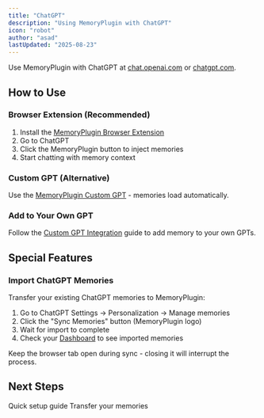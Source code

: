 ```yaml
---
title: "ChatGPT"
description: "Using MemoryPlugin with ChatGPT"
icon: "robot"
author: "asad"
lastUpdated: "2025-08-23"
---
```



<ArticleInfo author="asad" lastUpdated="2025-08-23" />

Use MemoryPlugin with ChatGPT at [chat.openai.com](https://chat.openai.com) or [chatgpt.com](https://chatgpt.com).

## How to Use

### Browser Extension (Recommended)
1. Install the [MemoryPlugin Browser Extension](/integrations/browser-extension)
2. Go to ChatGPT
3. Click the MemoryPlugin button to inject memories
4. Start chatting with memory context

### Custom GPT (Alternative)
Use the [MemoryPlugin Custom GPT](https://chatgpt.com/g/g-pPRwrR7LI-memoryplugin) - memories load automatically.

### Add to Your Own GPT
Follow the [Custom GPT Integration](/integrations/custom-gpt-integration) guide to add memory to your own GPTs.

## Special Features

### Import ChatGPT Memories
Transfer your existing ChatGPT memories to MemoryPlugin:
1. Go to ChatGPT Settings → Personalization → Manage memories
2. Click the "Sync Memories" button (MemoryPlugin logo)
3. Wait for import to complete
4. Check your [Dashboard](https://memoryplugin.com/dashboard) to see imported memories

<Info>
Keep the browser tab open during sync - closing it will interrupt the process.
</Info>

## Next Steps

<CardGroup cols={2}>
  <Card
    title="Browser Extension Setup"
    icon="browser"
    href="/integrations/browser-extension"
  >
    Quick setup guide
  </Card>
  <Card
    title="Import ChatGPT Memories"
    icon="download"
    href="/features/chatgpt-memory-import"
  >
    Transfer your memories
  </Card>
</CardGroup>
